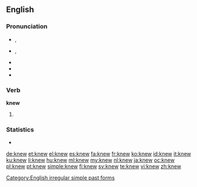 {{slim-wikipedia|dab=knew}}
==English==

===Pronunciation===
* {{a|RP}} {{IPA|/ˈnjuː/}}, {{SAMPA|/"nju:/}}
* {{a|US}} {{IPA|/ˈnuː/}}, {{SAMPA|/"nu:/}}
* {{audio|en-us-knew.ogg|Audio (US)}}
* {{rhymes|uː}}
* {{homophones|gnu|new|nu}}

===Verb===
'''knew'''

# {{simple past of|know}}

===Statistics===
* {{rank|mind|heart|going|205|knew|seen|better|name}}

[[Category:English irregular simple past forms]]

[[de:knew]]
[[et:knew]]
[[el:knew]]
[[es:knew]]
[[fa:knew]]
[[fr:knew]]
[[ko:knew]]
[[id:knew]]
[[it:knew]]
[[ku:knew]]
[[li:knew]]
[[hu:knew]]
[[ml:knew]]
[[my:knew]]
[[nl:knew]]
[[ja:knew]]
[[oc:knew]]
[[pl:knew]]
[[pt:knew]]
[[simple:knew]]
[[fi:knew]]
[[sv:knew]]
[[te:knew]]
[[vi:knew]]
[[zh:knew]]